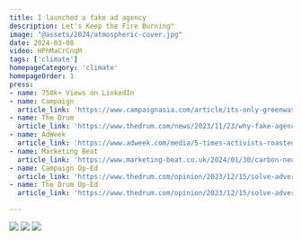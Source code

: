 ```yaml
---
title: I launched a fake ad agency
description: Let's Keep the Fire Burning™
image: "@assets/2024/atmospheric-cover.jpg"
date: 2024-03-08
video: HPhMaCrCnqM
tags: ['climate']
homepageCategory: 'climate'
homepageOrder: 1
press:
- name: 750k+ Views on LinkedIn
- name: Campaign
  article_link: 'https://www.campaignasia.com/article/its-only-greenwashing-if-you-get-caught/493907'
- name: The Drum
  article_link: 'https://www.thedrum.com/news/2023/11/23/why-fake-agency-pitching-saudi-aramco-s-account'
- name: AdWeek
  article_link: 'https://www.adweek.com/media/5-times-activists-roasted-adlands-fossil-fuel-addiction-during-the-hottest-year-ever/'
- name: Marketing Beat 
  article_link: 'https://www.marketing-beat.co.uk/2024/01/30/carbon-neutral-stunt-glimpse/'  
- name: Campaign Op-Ed
  article_link: 'https://www.thedrum.com/opinion/2023/12/15/solve-advertisings-real-climate-crisis-we-must-fire-all-the-activists'
- name: The Drum Op-Ed
  article_link: 'https://www.thedrum.com/opinion/2023/12/15/solve-advertisings-real-climate-crisis-we-must-fire-all-the-activists'

---
```

<LinkPreview id="https://www.atmospheric.agency" />

![](@assets/2024/atmospheric-billboard.jpg)
![](@assets/2024/atmospheric-juststopoil.jpg)
![](@assets/2024/atmospheric-website.jpg)